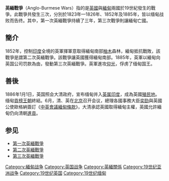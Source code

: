 {{緬甸歷史}}

'''英緬戰爭'''（Anglo-Burmese Wars）指的是[[英國|英國]]與[[緬甸|緬甸]]兩國於19世紀發生的戰爭。此戰爭共發生三次，分別於1823年—1826年、1852年及1885年，皆以缅甸战败而告终。其中，第一次英緬戰爭持續了三年，第三次戰爭則讓緬甸亡國。

== 簡介 ==
1852年，控制[[印度|印度]]全境的英軍揮軍意取得緬甸南部[[柚木|柚木]]森林，緬甸抵抗戰敗，該戰爭是謂第二次英緬戰爭。該戰爭讓英國獲得緬甸南部。1885年，英軍以緬甸向英国公司罚款為由，發動第三次英緬戰爭。英軍進攻[[仰光|仰光]]，俘虏了缅甸国王。

== 善後 ==

1886年1月1日，英国照会大清政府，宣布缅甸并入[[英属印度|英属印度]]，成為英國[[殖民地|殖民地]]。缅甸[[貢榜王朝|貢榜王朝]]終結。6月，清、英在[[北京|北京]]召开会议，總理各國事務大臣[[奕劻|奕劻]]與英國公使歐格納簽訂《[[中英會議緬甸條款|中英會議緬甸條款]]》，大清承認英國取得緬甸主權，英國允許緬甸仍向清朝[[進貢|進貢]]。

== 参见 ==
* [[第一次英緬戰爭|第一次英緬戰爭]]
* [[第二次英緬戰爭|第二次英緬戰爭]]
* [[第三次英緬戰爭|第三次英緬戰爭]]

[[Category:緬甸战争|Category:緬甸战争]]
[[Category:英国战争|Category:英国战争]]
[[Category:英緬關係|Category:英緬關係]]
[[Category:19世纪亚洲战争|Category:19世纪亚洲战争]]
[[Category:19世纪英国|Category:19世纪英国]]
[[Category:19世纪缅甸|Category:19世纪缅甸]]